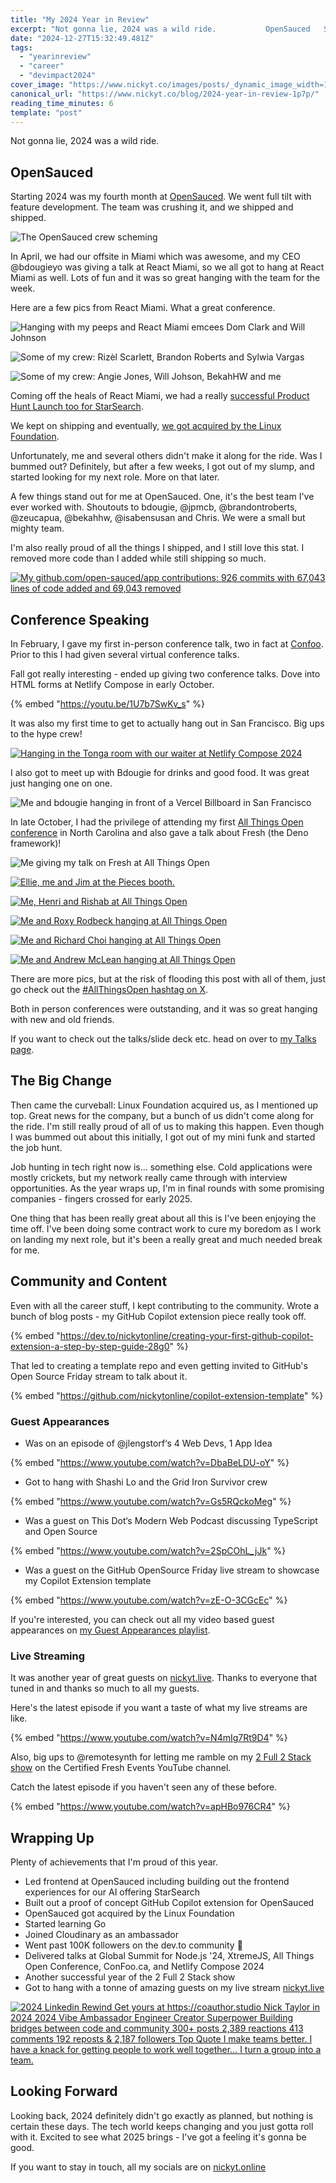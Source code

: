 ```yaml
---
title: "My 2024 Year in Review"
excerpt: "Not gonna lie, 2024 was a wild ride.           OpenSauced   Starting 2024 was my fourth month at..."
date: "2024-12-27T15:32:49.481Z"
tags:
  - "yearinreview"
  - "career"
  - "devimpact2024"
cover_image: "https://www.nickyt.co/images/posts/_dynamic_image_width=1000,height=420,fit=cover,gravity=auto,format=auto_https%3A%2F%2Fdev-to-uploads.s3.amazonaws.com%2Fuploads%2Farticles%2F6hff5ikirnjolzbkj1ew.jpg"
canonical_url: "https://www.nickyt.co/blog/2024-year-in-review-1p7p/"
reading_time_minutes: 6
template: "post"
---
```


Not gonna lie, 2024 was a wild ride.

## OpenSauced

Starting 2024 was my fourth month at [OpenSauced](https://opensauced.pizza/). We went full tilt with feature development. The team was crushing it, and we shipped and shipped.

![The OpenSauced crew scheming](https://www.nickyt.co/images/posts/_uploads_articles_8y9oo3atn3eq9g47cpvp.png)

In April, we had our offsite in Miami which was awesome, and my CEO @bdougieyo was giving a talk at React Miami, so we all got to hang at React Miami as well. Lots of fun and it was so great hanging with the team for the week.

Here are a few pics from React Miami. What a great conference.

![Hanging with my peeps and React Miami emcees Dom Clark and Will Johnson](https://www.nickyt.co/images/posts/_uploads_articles_f10d7lmfjnfxzn5gtv33.png)

![Some of my crew: Rizèl Scarlett, Brandon Roberts and Sylwia Vargas](https://www.nickyt.co/images/posts/_uploads_articles_nkns482q6qr7o26lndup.png)

![Some of my crew: Angie Jones, Will Johson, BekahHW and me](https://www.nickyt.co/images/posts/_uploads_articles_rhs7ogarqvi0j34jrdqu.png)

Coming off the heals of React Miami, we had a really [successful Product Hunt Launch too for StarSearch](https://www.producthunt.com/products/opensauced#starsearch).

We kept on shipping and eventually, [we got acquired by the Linux Foundation](https://opensauced.pizza/blog/opensauced-is-joining-the-linux-foundation).

Unfortunately, me and several others didn't make it along for the ride. Was I bummed out? Definitely, but after a few weeks, I got out of my slump, and started looking for my next role. More on that later.

A few things stand out for me at OpenSauced. One, it's the best team I've ever worked with. Shoutouts to bdougie, @jpmcb, @brandontroberts, @zeucapua, @bekahhw, @isabensusan and Chris. We were a small but mighty team.

I'm also really proud of all the things I shipped, and I still love this stat. I removed more code than I added while still shipping so much.

[![My github.com/open-sauced/app contributions: 926 commits with 67,043 lines of code added and 69,043 removed](https://www.nickyt.co/images/posts/_uploads_articles_yjd3rgo0pkzda8rc0ciz.png)
](https://github.com/open-sauced/app/graphs/contributors)

## Conference Speaking

In February, I gave my first in-person conference talk, two in fact at [Confoo](https://confoo.ca). Prior to this I had given several virtual conference talks.

Fall got really interesting - ended up giving two conference talks. Dove into HTML forms at Netlify Compose in early October.

{% embed "https://youtu.be/1U7b7SwKv_s" %}

It was also my first time to get to actually hang out in San Francisco. Big ups to the hype crew!

[![Hanging in the Tonga room with our waiter at Netlify Compose 2024](https://www.nickyt.co/images/posts/_uploads_articles_68poi9li53hkizc5jkrx.png)](https://x.com/nickytonline/status/1842036732616966270)

I also got to meet up with Bdougie for drinks and good food. It was great just hanging one on one.

![Me and bdougie hanging in front of a Vercel Billboard in San Francisco](https://www.nickyt.co/images/posts/_uploads_articles_tylihylqxxdyh67eoxfw.png)

In late October, I had the privilege of attending my first [All Things Open conference](https://allthingsopen.org/events/all-things-open-2024) in North Carolina and also gave a talk about Fresh (the Deno framework)!

![Me giving my talk on Fresh at All Things Open](https://www.nickyt.co/images/posts/_uploads_articles_af1koqwniitxjysvzfka.png)

[![Ellie, me and Jim at the Pieces booth.](https://www.nickyt.co/images/posts/_uploads_articles_ttdumeiifhs8gywvzioj.png)](https://x.com/nickytonline/status/1851283568875499901)

[![Me, Henri and Rishab at All Things Open](https://www.nickyt.co/images/posts/_uploads_articles_0hdwm8sus8tlxqmaqw3g.png)](https://x.com/nickytonline/status/1850968583549173989)

[![Me and Roxy Rodbeck hanging at All Things Open](https://www.nickyt.co/images/posts/_uploads_articles_vkfqwaooweppfpfpgvp6.png)](https://x.com/nickytonline/status/1851073799468249586)

[![Me and Richard Choi hanging at All Things Open](https://www.nickyt.co/images/posts/_uploads_articles_gl2jiobfcesf2roq3n7p.png)](https://x.com/nickytonline/status/1851073799468249586)

[![Me and Andrew McLean hanging at All Things Open](https://www.nickyt.co/images/posts/_uploads_articles_og65pvbv9ns3fpfdhj4u.png)
](https://x.com/nickytonline/status/1851073799468249586)

There are more pics, but at the risk of flooding this post with all of them, just go check out the [#AllThingsOpen hashtag on X](https://x.com/hashtag/AllThingsOpen).

Both in person conferences were outstanding, and it was so great hanging with new and old friends.

If you want to check out the talks/slide deck etc. head on over to [my Talks page](https://www.nickyt.co/talks).

## The Big Change

Then came the curveball: Linux Foundation acquired us, as I mentioned up top. Great news for the company, but a bunch of us didn't come along for the ride. I'm still really proud of all of us to making this happen. Even though I was bummed out about this initially, I got out of my mini funk and started the job hunt.

Job hunting in tech right now is... something else. Cold applications were mostly crickets, but my network really came through with interview opportunities. As the year wraps up, I'm in final rounds with some promising companies - fingers crossed for early 2025.

One thing that has been really great about all this is I've been enjoying the time off. I've been doing some contract work to cure my boredom as I work on landing my next role, but it's been a really great and much needed break for me.

## Community and Content

Even with all the career stuff, I kept contributing to the community. Wrote a bunch of blog posts - my GitHub Copilot extension piece really took off.

{% embed "https://dev.to/nickytonline/creating-your-first-github-copilot-extension-a-step-by-step-guide-28g0" %}

That led to creating a template repo and even getting invited to GitHub's Open Source Friday stream to talk about it.

{% embed "https://github.com/nickytonline/copilot-extension-template" %}

### Guest Appearances

- Was on an episode of @jlengstorf‘s 4 Web Devs, 1 App Idea

{% embed "https://www.youtube.com/watch?v=DbaBeLDU-oY" %}

- Got to hang with Shashi Lo and the Grid Iron Survivor crew

{% embed "https://www.youtube.com/watch?v=Gs5RQckoMeg" %}

- Was a guest on This Dot‘s Modern Web Podcast discussing TypeScript and Open Source

{% embed "https://www.youtube.com/watch?v=2SpCOhL_jJk" %}

- Was a guest on the GitHub OpenSource Friday live stream to showcase my Copilot Extension template

{% embed "https://www.youtube.com/watch?v=zE-O-3CGcEc" %}

If you're interested, you can check out all my video based guest appearances on [my Guest Appearances playlist](https://www.youtube.com/playlist?list=PLcR4ZgxWXeIAa0VXPJQ7fgXkx73A5TeGU).

### Live Streaming

It was another year of great guests on [nickyt.live](https://nickyt.live). Thanks to everyone that tuned in and thanks so much to all my guests.

Here's the latest episode if you want a taste of what my live streams are like.

{% embed "https://www.youtube.com/watch?v=N4mIg7Rt9D4" %}

Also, big ups to @remotesynth for letting me ramble on my [2 Full 2 Stack show](https://cfe.dev/talkshow/2full2stack) on the Certified Fresh Events YouTube channel.

Catch the latest episode if you haven't seen any of these before.

{% embed "https://www.youtube.com/watch?v=apHBo976CR4" %}

## Wrapping Up

Plenty of achievements that I'm proud of this year.

- Led frontend at OpenSauced including building out the frontend experiences for our AI offering StarSearch
- Built out a proof of concept GitHub Copilot extension for OpenSauced
- OpenSauced got acquired by the Linux Foundation
- Started learning Go
- Joined Cloudinary as an ambassador
- Went past 100K followers on the dev.to community 🚀
- Delivered talks at Global Summit for Node.js '24, XtremeJS, All Things Open Conference, ConFoo.ca, and Netlify Compose 2024
- Another successful year of the 2 Full 2 Stack show
- Got to hang with a tonne of amazing guests on my live stream [nickyt.live](https://nickyt.live)

[![2024 Linkedin Rewind Get yours at https://coauthor.studio Nick Taylor in 2024 2024 Vibe Ambassador Engineer Creator Superpower Building bridges between code and community 300+ posts 2,389 reactions 413 comments 192 reposts & 2,187 followers Top Quote I make teams better. I have a knack for getting people to work well together... I turn a group into a team.](https://www.nickyt.co/images/posts/_uploads_articles_lhqwnn2calxm2mnc7r5p.png)](https://www.linkedin.com/feed/update/urn:li:activity:7278007012569886720/)

## Looking Forward

Looking back, 2024 definitely didn't go exactly as planned, but nothing is certain these days. The tech world keeps changing and you just gotta roll with it. Excited to see what 2025 brings - I've got a feeling it's gonna be good.​​​​​​​​​​​​​​​​

If you want to stay in touch, all my socials are on [nickyt.online](https://nickyt.online)
